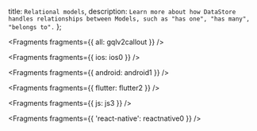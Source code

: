   title: `Relational models`,
  description: `Learn more about how DataStore handles relationships between Models, such as "has one", "has many", "belongs to".`
};


<Fragments fragments={{ all: gqlv2callout }} />


<Fragments fragments={{ ios: ios0 }} />


<Fragments fragments={{ android: android1 }} />


<Fragments fragments={{ flutter: flutter2 }} />


<Fragments fragments={{ js: js3 }} />


<Fragments fragments={{ 'react-native': reactnative0 }} />
